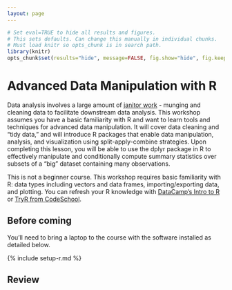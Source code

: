 ```yaml
---
layout: page
---
```


```r
# Set eval=TRUE to hide all results and figures.
# This sets defaults. Can change this manually in individual chunks.
# Must load knitr so opts_chunk is in search path.
library(knitr)
opts_chunk$set(results="hide", message=FALSE, fig.show="hide", fig.keep="none", tidy=TRUE)
```

# Advanced Data Manipulation with R

Data analysis involves a large amount of [janitor work](http://www.nytimes.com/2014/08/18/technology/for-big-data-scientists-hurdle-to-insights-is-janitor-work.html) - munging and cleaning data to facilitate downstream data analysis. This workshop assumes you have a basic familiarity with R and want to learn tools and techniques for advanced data manipulation. It will cover data cleaning and "tidy data," and will introduce R packages that enable data manipulation, analysis, and visualization using split-apply-combine strategies. Upon completing this lesson, you will be able to use the dplyr package in R to effectively manipulate and conditionally compute summary statistics over subsets of a "big" dataset containing many observations.

This is not a beginner course. This workshop requires basic familiarity with R: data types including vectors and data frames, importing/exporting data, and plotting. You can refresh your R knowledge with [DataCamp's Intro to R](https://www.datacamp.com/courses/introduction-to-r) or [TryR from CodeSchool](http://tryr.codeschool.com/).

## Before coming

You'll need to bring a laptop to the course with the software installed as detailed below.

{% include setup-r.md %}

## Review

